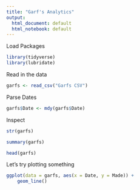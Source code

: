 ```yaml
---
title: "Garf's Analytics"
output:
  html_document: default
  html_notebook: default
---
```

Load Packages
```r
library(tidyverse)
library(lubridate)
```

Read in the data
```r
garfs <- read_csv("Garfs CSV")
```
Parse Dates
```r
garfs$Date <- mdy(garfs$Date)
```

Inspect
```r
str(garfs)
```

```r
summary(garfs)
```

```r
head(garfs)
```

Let's try plotting something

```r
ggplot(data = garfs, aes(x = Date, y = Made)) + 
    geom_line()
```

    




